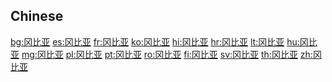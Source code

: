 {{also|岡比亞}}
==Chinese==
{{zh-see|岡比亞}}

[[bg:冈比亚]]
[[es:冈比亚]]
[[fr:冈比亚]]
[[ko:冈比亚]]
[[hi:冈比亚]]
[[hr:冈比亚]]
[[lt:冈比亚]]
[[hu:冈比亚]]
[[mg:冈比亚]]
[[pl:冈比亚]]
[[pt:冈比亚]]
[[ro:冈比亚]]
[[fi:冈比亚]]
[[sv:冈比亚]]
[[th:冈比亚]]
[[zh:冈比亚]]